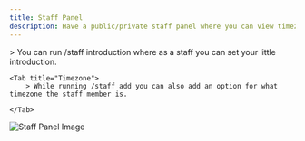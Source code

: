 ```yaml
---
title: Staff Panel
description: Have a public/private staff panel where you can view timezone, rank from a dropdown menu.
---
```



<Tabs>
  <Tab title="Introductions">
     > You can run /staff introduction where as a staff you can set your little introduction.

  </Tab>


    <Tab title="Timezone">
        > While running /staff add you can also add an option for what timezone the staff member is.

    </Tab>

</Tabs>

![Staff Panel Image](https://cdn.discordapp.com/attachments/1092978456196829265/1300034942842966016/image.png?ex=671f5f63&is=671e0de3&hm=c5dd17ab34d0fd535a9db101374b07d5d8694d718e2f06acbf738eb4bba4239f&)